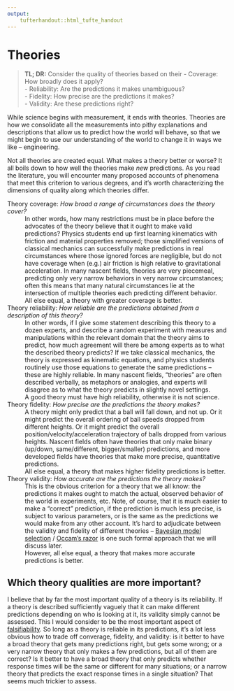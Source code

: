 ```yaml
---
output: 
    tufterhandout::html_tufte_handout
---
```


<!--
Thing explainer: ideas
How do we tell which of our ideas are better?  I say: better ideas let everyone do things that they could not do without them.  We can see how much an idea helps everyone do things by asking: How often can we use the idea: how often will it tell us what to do or what will happen?  Will different people using this idea expect the same things to happen?  How exactly does the idea tell us what to do or what will happen?  When we do things the idea tells us should work, do they work?
-->

# Theories

> **TL; DR:** Consider the quality of theories based on their
> - Coverage:  How broadly does it apply?  
> - Reliability: Are the predictions it makes unambiguous?  
> - Fidelity: How precise are the predictions it makes?  
> - Validity: Are these predictions right?  

While science begins with measurement, it ends with theories.  Theories are how we consolidate all the measurements into pithy explanations and descriptions that allow us to predict how the world will behave, so that we might begin to use our understanding of the world to change it in ways we like -- engineering.

Not all theories are created equal.  What makes a theory better or worse?  It all boils down to how well the theories make *new* predictions.  As you read the literature, you will encounter many proposed accounts of phenomena that meet this criterion to various degrees, and it's worth characterizing the dimensions of quality along which theories differ.  

Theory coverage: *How broad a range of circumstances does the theory cover?*
:    In other words, how many restrictions must be in place before the advocates of the theory believe that it ought to make valid predictions?  Physics students end up first learning kinematics with friction and material properties removed; those simplified versions of classical mechanics can successfully make predictions in real circumstances where those ignored forces are negligible, but do not have coverage when (e.g.) air friction is high relative to gravitational acceleration.  In many nascent fields, theories are very piecemeal, predicting only very narrow behaviors in very narrow circumstances; often this means that many natural circumstances lie at the intersection of multiple theories each predicting different behavior.  
:    All else equal, a theory with greater coverage is better.  

Theory reliability: *How reliable are the predictions obtained from a description of this theory?*  
:    In other words, if I give some statement describing this theory to a dozen experts, and describe a random experiment with measures and manipulations within the relevant domain that the theory aims to predict, how much agreement will there be among experts as to what the described theory predicts?  If we take classical mechanics, the theory is expressed as kinematic equations, and physics students routinely use those equations to generate the same predictions -- these are highly reliable.  In many nascent fields, "theories" are often described verbally, as metaphors or analogies, and experts will disagree as to what the theory predicts in slightly novel settings.  
:   A good theory must have high reliability, otherwise it is not science.

Theory fidelity: *How precise are the predictions the theory makes?*  
:    A theory might only predict that a ball will fall down, and not up. Or it might predict the overall ordering of ball speeds dropped from different heights.  Or it might predict the overall position/velocity/acceleration trajectory of balls dropped from various heights.  Nascent fields often have theories that only make binary (up/down, same/different, bigger/smaller) predictions, and more developed fields have theories that make more precise, quantitative predictions.  
:    All else equal, a theory that makes higher fidelity predictions is better.

Theory validity: *How accurate are the predictions the theory makes?*  
:   This is the obvious criterion for a theory that we all know: the predictions it makes ought to match the actual, observed behavior of the world in experiments, etc. Note, of course, that it is much easier to make a "correct" prediction, if the prediction is much less precise, is subject to various parameters, or is the same as the predictions we would make from any other account.  It's hard to adjudicate between the validity and fidelity of different theories -- [Bayesian model selection](https://en.wikipedia.org/wiki/Bayes_factor) / [Occam's razor](https://en.wikipedia.org/wiki/Occam%27s_razor) is one such formal approach that we will discuss later.  
:    However, all else equal, a theory that makes more accurate predictions is better.

## Which theory qualities are more important?

I believe that by far the most important quality of a theory is its reliability.  If a theory is described sufficiently vaguely that it can make different predictions depending on who is looking at it, its validity simply cannot be assessed.  This I would consider to be the most important aspect of [falsifiability](https://en.wikipedia.org/wiki/Falsifiability).  So long as a theory is reliable in its predictions, it's a lot less obvious how to trade off converage, fidelity, and validity: is it better to have a broad theory that gets many predictions right, but gets some wrong; or a very narrow theory that only makes a few predictions, but all of them are correct?  Is it better to have a broad theory that only predicts whether response times will be the same or different for many situations; or a narrow theory that predicts the exact response times in a single situation?  That seems much trickier to assess.